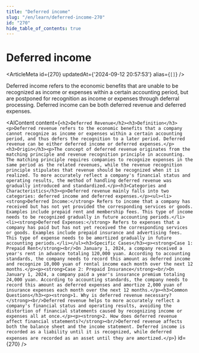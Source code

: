 ```yaml
---
title: "Deferred income"
slug: "/en/learn/deferred-income-270"
id: "270"
hide_table_of_contents: true
---
```



# Deferred income

<ArticleMeta id={270} updatedAt={'2024-09-12 20:57:53'} alias={`[]`} />
<div className='border-solid border-b border-t-0 my-4 border-[var(--ifm-color-gray-300)]' />

Deferred income refers to the economic benefits that are unable to be recognized as income or expenses within a certain accounting period, but are postponed for recognition as income or expenses through deferral processing. Deferred income can be both deferred revenue and deferred expenses.

<AIContent content={`<h2>Deferred Revenue</h2><h3>Definition</h3><p>Deferred revenue refers to the economic benefits that a company cannot recognize as income or expenses within a certain accounting period, and thus defers the recognition to a later period. Deferred revenue can be either deferred income or deferred expenses.</p><h3>Origin</h3><p>The concept of deferred revenue originates from the matching principle and revenue recognition principle in accounting. The matching principle requires companies to recognize expenses in the same period as the related revenues, while the revenue recognition principle stipulates that revenue should be recognized when it is realized. To more accurately reflect a company's financial status and operating results, the method of handling deferred revenue was gradually introduced and standardized.</p><h3>Categories and Characteristics</h3><p>Deferred revenue mainly falls into two categories: deferred income and deferred expenses.</p><ul><li><strong>Deferred Income:</strong> Refers to income that a company has received but has not yet provided the corresponding services or goods. Examples include prepaid rent and membership fees. This type of income needs to be recognized gradually in future accounting periods.</li><li><strong>Deferred Expenses:</strong> Refers to expenses that a company has paid but has not yet received the corresponding services or goods. Examples include prepaid insurance and advertising fees. This type of expense needs to be amortized gradually in future accounting periods.</li></ul><h3>Specific Cases</h3><p><strong>Case 1: Prepaid Rent</strong><br/>On January 1, 2024, a company received a year's rent in advance totaling 120,000 yuan. According to accounting standards, the company needs to record this amount as deferred income and recognize 10,000 yuan of rental income each month over the next 12 months.</p><p><strong>Case 2: Prepaid Insurance</strong><br/>On January 1, 2024, a company paid a year's insurance premium totaling 24,000 yuan. According to accounting standards, the company needs to record this amount as deferred expenses and amortize 2,000 yuan of insurance expenses each month over the next 12 months.</p><h3>Common Questions</h3><p><strong>1. Why is deferred revenue necessary?</strong><br/>Deferred revenue helps to more accurately reflect a company's financial status and operating results, avoiding the distortion of financial statements caused by recognizing income or expenses all at once.</p><p><strong>2. How does deferred revenue affect financial statements?</strong><br/>Deferred revenue affects both the balance sheet and the income statement. Deferred income is recorded as a liability until it is recognized, while deferred expenses are recorded as an asset until they are amortized.</p>`} id={270} />
